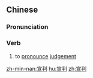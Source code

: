 ==Chinese==
{{zh-forms}}

===Pronunciation===
{{zh-pron
|m=xuānpàn
|c=syun1 pun3
|mn=soan-phòaⁿ
|cat=v
}}

===Verb===
{{zh-verb}}

# {{lb|zh|legal}} to [[pronounce]] [[judgement]]

[[zh-min-nan:宣判]]
[[hu:宣判]]
[[zh:宣判]]